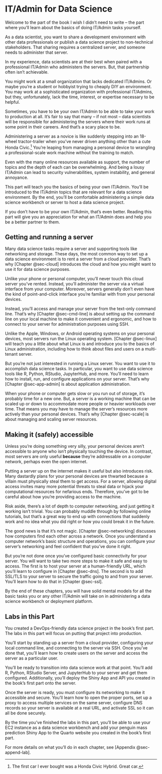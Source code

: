 # IT/Admin for Data Science {#sec-2-intro}

Welcome to the part of the book I wish I didn't need to write -- the
part where you'll learn about the basics of doing IT/Admin tasks
yourself.

As a data scientist, you want to share a development environment with
other data professionals or publish a data science project to
non-technical stakeholders. That sharing requires a centralized server,
and someone needs to administer that server.

In my experience, data scientists are at their best when paired with a
professional IT/Admin who administers the servers. But, that partnership
often isn't achievable.

You might work at a small organization that lacks dedicated IT/Admins.
Or maybe you're a student or hobbyist trying to cheaply DIY an
environment. You may work at a sophisticated organization with
professional IT/Admins, but they, unfortunately, lack the time,
interest, or expertise necessary to be helpful.

Sometimes, you have to be your own IT/Admin to be able to take your work
to production at all. It's fair to say that many -- if not most -- data
scientists will be responsible for administering the servers where their
work runs at some point in their careers. And that's a scary place to
be.

Administering a server as a novice is like suddenly stepping into an
18-wheel tractor-trailer when you've never driven anything other than a
cute Honda Civic.[^2-0-sec-intro-1] You're leaping from managing a
personal device to wrangling a professional-scale work machine without
the training to match.

[^2-0-sec-intro-1]: The first car I ever bought was a Honda Civic
    Hybrid. Great car.

Even with the many online resources available as support, the number of
topics and the depth of each can be overwhelming. And being a lousy
IT/Admin can lead to security vulnerabilities, system instability, and
general annoyance.

This part will teach you the basics of being your own IT/Admin.
You'll be introduced to the IT/Admin topics that are relevant for a data
science environment. By the end, you'll be comfortable administering a
simple data science workbench or server to host a data science project.

If you don't have to be your own IT/Admin, that's even better. Reading
this part will give you an appreciation for what an IT/Admin does and
help you be a better partner to them.

## Getting and running a server

Many data science tasks require a server and supporting tools like
networking and storage. These days, the most common way to set up a data
science environment is to rent a server from a cloud provider. That's
why [Chapter @sec-cloud] introduces the cloud and how you might want to
use it for data science purposes.

Unlike your phone or personal computer, you'll never touch this cloud
server you've rented. Instead, you'll administer the server via a
virtual interface from your computer. Moreover, servers generally don't
even have the kind of point-and-click interface you're familiar with
from your personal devices.

Instead, you'll access and manage your server from the text-only command
line. That's why [Chapter @sec-cmd-line] is about setting up the command
line on your local machine to make it convenient and ergonomic, and how
to connect to your server for administration purposes using \index{SSH}SSH.

Unlike the Apple, Windows, or Android \index{operating system}operating
systems on your personal devices, most servers run the Linux
\index{operating system}operating system. [Chapter @sec-linux] will
teach you a little about what Linux is and introduce you to the basics
of Linux administration, including how to think about files and users on
a multi-tenant server.

But you're not just interested in running a Linux server. You want to
use it to accomplish data science tasks. In particular, you want to use
data science tools like R, Python, \index{RStudio}RStudio,
\index{JupyterHub}JupyterHub, and more. You'll need to learn how to
install, run, and configure applications on your server. That's why
[Chapter @sec-app-admin] is about application administration.

When your phone or computer gets slow or you run out of storage, it's
probably time for a new one. But, a server is a working machine that can
be scaled up or down to accommodate more people or heavier workloads
over time. That means you may have to manage the server's resources more
actively than your personal devices. That's why [Chapter @sec-scale] is
about managing and scaling server resources.

## Making it (safely) accessible

Unless you're doing something very silly, your personal devices aren't
accessible to anyone who isn't physically touching the device. In
contrast, most servers are only useful **because** they're addressable
on a computer network, perhaps even the open internet.

Putting a server up on the internet makes it useful
but also introduces risk. Many dastardly plans for your personal devices
are thwarted because a villain must physically steal them to get access.
For a server, allowing digital access invites many more potential
threats to steal data or hijack your computational resources for
nefarious ends. Therefore, you've got to be careful about how you're
providing access to the machine.

Risk aside, there's a lot of depth to computer networking, and just
getting it working isn't trivial. You can probably muddle through by
following online tutorials, but that's a great way to end up with
connections that suddenly work and no idea what you did right or how you
could break it in the future.

The good news is that it's not magic. [Chapter @sec-networking]
discusses how computers find each other across a network. Once you
understand a computer network's basic structure and operations, you can
configure your server's networking and feel confident that you've done
it right.

But you're not done once you've configured basic connectivity for your
server. You will want to take two more steps to make it safe and easy to
access. The first is to host your server at a human-friendly URL, which
you'll learn to configure in [Chapter @sec-dns]. The second is to add
SSL/TLS to your server to secure the traffic going to and from your
server. You'll learn how to do that in [Chapter @sec-ssl].

By the end of these chapters, you will have solid mental models for all
the basic tasks you or any other IT/Admin will take on in administering
a data science workbench or deployment platform.

## Labs in this Part

You created a DevOps-friendly data science project in the book's first
part. The labs in this part will focus on putting that project
into production.

You'll start by standing up a server from a cloud provider, configuring
your local command line, and connecting to the server via \index{SSH}SSH. Once
you've done that, you'll learn how to create users on the server and
access the server as a particular user.

You'll be ready to transition into data science work at that point.
You'll add R, Python, \index{RStudio}RStudio Server, and
\index{JupyterHub}JupyterHub to your server and get them configured.
Additionally, you'll deploy the \index{Shiny}Shiny App and
\index{API}API you created in the book's first part onto the server.

Once the server is ready, you must configure its networking to make it
accessible and secure. You'll learn how to open the proper ports, set up
a proxy to access multiple services on the same server, configure DNS
records so your server is available at a real URL, and activate SSL so
it can all be done securely.

By the time you've finished the labs in this part, you'll be able to
use your \index{EC2}EC2 instance as a data science workbench and add your penguin
mass prediction \index{Shiny}Shiny App to the \index{Quarto}Quarto
website you created in the book's first part.

For more details on what you'll do in each chapter, see [Appendix
@sec-append-lab].
